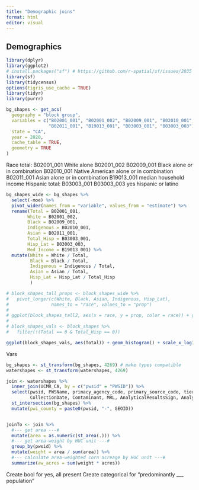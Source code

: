 ```yaml
---
title: "Demographic joins"
format: html
editor: visual
---
```


## Demographics

```r
library(dplyr)
library(ggplot2)
# install.packages("sf") # https://github.com/r-spatial/sf/issues/2035
library(sf)
library(tidycensus)
options(tigris_use_cache = TRUE)
library(tidyr)
library(purrr)

```


```r
bg_shapes <- get_acs(
  geography = "block group", 
  variables = c("B02001_001", "B02001_002", "B02009_001", "B02010_001", 
                "B02011_001", "B19013_001", "B03003_001", "B03003_003"),
  state = "CA", 
  year = 2020,
  cache_table = TRUE,
  geometry = TRUE
) 

```

Race total: B02001_001 
White alone B02001_002 
B02009_001 Black alone or in combination 
B02010_001 Native American alone or in combination 
B02011_001 Asian alone or in combination 
B19013_001 median household income 
Hispanic total: B03003_001 
B03003_003 yes hispanic or latino

```r
bg_shapes_wide <- bg_shapes %>% 
  select(-moe) %>% 
  pivot_wider(names_from = "variable", values_from = "estimate") %>% 
  rename(Total = B02001_001,	
        White = B02001_002,	
        Black = B02009_001,
        Indigenous = B02010_001,	
        Asian = B02011_001,
        Total_Hisp = B03003_001,	
        Hisp_Lat = B03003_003,
        Med_Income = B19013_001) %>% 
  mutate(White = White / Total,
         Black = Black / Total,
         Indigenous = Indigenous / Total,
         Asian = Asian / Total,
         Hisp_Lat = Hisp_Lat / Total_Hisp
         )

# block_shapes_tall_props <- block_shapes_wide %>% 
#   pivot_longer(c(White, Black, Asian, Indigenous, Hisp_Lat), 
#                names_to = "race", values_to = "prop")
# 
# ggplot(block_shapes_tall2, aes(x = race, y = prop, color = race)) + geom_col()
# 
# block_shapes_vals <- block_shapes %>% 
#   filter(!(Total == 0 & Total_Hisp == 0))
```

```r
ggplot(block_shapes_vals, aes(Total)) + geom_histogram() + scale_x_log10()
```

Vars


```r
bg_shapes <- st_transform(bg_shapes, 4269) # make types compatible
watershapes <- st_transform(watershapes, 4269)

join <- watershapes %>% 
  inner_join(UCMR_CA, by = c("pwsid" = "PWSID")) %>% 
  select(pwsid, PWSName, primacy_agency_code, primary_source_code, tier, FacilityWaterType, 
         CollectionDate, Contaminant, MRL, AnalyticalResultsSign, AnalyticalResultValue.µg.L.) %>% 
  st_intersection(bg_shapes) %>% 
  mutate(pwi_county = paste0(pwsid, "-", GEOID))


joinTo <- join %>% 
  #--- get area ---#
  mutate(area = as.numeric(st_area(.))) %>% 
  #--- get area-weight by HUC unit ---#
  group_by(pwsid) %>% 
  mutate(weight = area / sum(area)) %>% 
  #--- calculate area-weighted corn acreage by HUC unit ---#
  summarize(aw_acres = sum(weight * acres)) 

```

Create bool for yes, all present Create categorical for "predominantly \_\_\_ population"

